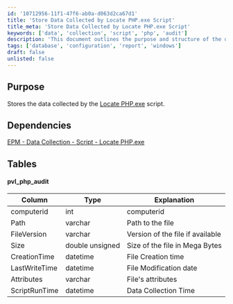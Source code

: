 ```yaml
---
id: '10712956-11f1-47f6-ab0a-d063d2ca67d1'
title: 'Store Data Collected by Locate PHP.exe Script'
title_meta: 'Store Data Collected by Locate PHP.exe Script'
keywords: ['data', 'collection', 'script', 'php', 'audit']
description: 'This document outlines the purpose and structure of the data storage for the Locate PHP.exe script, detailing its dependencies and the specific tables used for data collection.'
tags: ['database', 'configuration', 'report', 'windows']
draft: false
unlisted: false
---
```

## Purpose

Stores the data collected by the [Locate PHP.exe](https://proval.itglue.com/DOC-5078775-16245023) script.

## Dependencies

[EPM - Data Collection - Script - Locate PHP.exe](https://proval.itglue.com/DOC-5078775-16245023)

## Tables

#### pvl_php_audit

| Column          | Type                | Explanation                     |
|-----------------|---------------------|---------------------------------|
| computerid      | int                 | computerid                      |
| Path            | varchar             | Path to the file               |
| FileVersion     | varchar             | Version of the file if available|
| Size            | double unsigned      | Size of the file in Mega Bytes |
| CreationTime    | datetime            | File Creation time              |
| LastWriteTime   | datetime            | File Modification date          |
| Attributes      | varchar             | File's attributes               |
| ScriptRunTime   | datetime            | Data Collection Time            |











